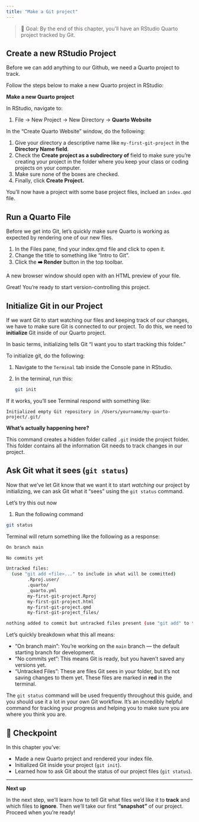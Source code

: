 ```yaml
---
title: "Make a Git project"
---
```


> 🎯 Goal: By the end of this chapter, you’ll have an RStudio Quarto project tracked by Git.

## Create a new RStudio Project

Before we can add anything to our Github, we need a Quarto project to track.

Follow the steps below to make a new Quarto project in RStudio:

**Make a new Quarto project**

In RStudio, navigate to:

1. File → New Project → New Directory → **Quarto Website**

In the "Create Quarto Website" window, do the following:

1. Give your directory a descriptive name like `my-first-git-project` in the  **Directory Name field**.
1. Check the  **Create project as a subdirectory of** field to make sure you're creating your project in the folder where you keep your class or coding projects on your computer.
1. Make sure none of the boxes are checked.
1. Finally, click **Create Project.**

You’ll now have a project with some base project files, inclued an `index.qmd` file.

## Run a Quarto File 

Before we get into Git, let’s quickly make sure Quarto is working as expected by rendering one of our new files.

1. In the Files pane, find your index.qmd file and click to open it.
1. Change the title to something like "Intro to Git". 
1. Click the **➡️ Render** button in the top toolbar.

A new browser window should open with an HTML preview of your file.

Great! You’re ready to start version-controlling this project.

## Initialize Git in our Project

If we want Git to start watching our files and keeping track of our changes, we have to make sure Git is connected to our project. To do this, we need to **initialize** Git inside of our Quarto project.

In basic terms, initializing tells Git "I want you to start tracking this folder.”

To initialize git, do the following:

1. Navigate to the `Terminal` tab inside the Console pane in RStudio.
1. In the terminal, run this:

    ``` bash
    git init
    ```

If it works, you’ll see Terminal respond with something like:

`Initialized empty Git repository in /Users/yourname/my-quarto-project/.git/`

**What's actually happening here?**

This command creates a hidden folder called `.git` inside the project folder. This folder contains all the information Git needs to track changes in our project.

## Ask Git what it sees (`git status`)

Now that we've let Git know that we want it to start *watching* our project by initializing, we can ask Git what it "sees" using the `git status` command.

Let's try this out now

1. Run the following command

  ``` bash
  git status
  ```

Terminal will return something like the following as a response:

``` bash        
On branch main

No commits yet

Untracked files:
  (use "git add <file>..." to include in what will be committed)
        .Rproj.user/
        .quarto/
        _quarto.yml
        my-first-git-project.Rproj
        my-first-git-project.html
        my-first-git-project.qmd
        my-first-git-project_files/

nothing added to commit but untracked files present (use "git add" to track)
```

Let's quickly breakdown what this all means:

- "On branch main": You're working on the `main` branch — the default starting branch for development.
- "No commits yet": This means Git is ready, but you haven’t saved any versions yet.
- "Untracked Files": These are files Git sees in your folder, but it’s not saving changes to them yet. These files are marked in <span class = "text-red">**red**</span> in the terminal.

The `git status` command will be used frequently throughout this guide, and you should use it a lot in your own Git workflow. It's an incredibly helpful command for tracking your progress and helping you to make sure you are where you think you are. 

## 🎯 Checkpoint

In this chapter you've:

 - Made a new Quarto project and rendered your index file.
 - Initialized Git inside your project (`git init`).
 - Learned how to ask Git about the status of our project files (`git status`).

---

**Next up**

In the next step, we'll learn how to tell Git what files we'd like it to **track** and which files to **ignore**. Then we'll take our first **"snapshot"** of our project. Proceed when you're ready!
